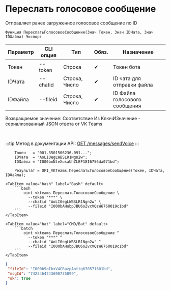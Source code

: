 ﻿---
sidebar_position: 7
---


# Переслать голосовое сообщение
 Отправляет ранее загруженное голосовое сообщение по ID



`Функция ПереслатьГолосовоеСообщение(Знач Токен, Знач IDЧата, Знач IDФайла) Экспорт`

  | Параметр | CLI опция | Тип | Обяз. | Назначение |
  |-|-|-|-|-|
  | Токен | --token | Строка | &#x2714; | Токен бота |
  | IDЧата | --chatid | Строка, Число | &#x2714; | ID чата для отправки файла |
  | IDФайла | --fileid | Строка, Число | &#x2714; | ID Файла голосового сообщения |

  
  Возвращаемое значение:   Соответствие Из КлючИЗначение - сериализованный JSON ответа от VK Teams

<br/>

:::tip
Метод в документации API: [GET /messages/sendVoice](https://teams.vk.com/botapi/#/messages/get_messages_sendVoice)
:::
<br/>


```bsl title="Пример использования для 1С:Предприятие/OneScript"
    Токен   = "001.3501506236.091...";
    IDЧата  = "AoLI0egLWBSLR1Ngn2w";
    IDФайла = "I000boNleXusaUhZLEF18I6756da071bd";

    Результат = OPI_VKTeams.ПереслатьГолосовоеСообщение(Токен, IDЧата, IDФайла);
```
    

 <Tabs>
  
    <TabItem value="bash" label="Bash" default>
        ```bash
            oint vkteams ПереслатьГолосовоеСообщение \
              --token "***" \
              --chatid "AoLI0egLWBSLR1Ngn2w" \
              --fileid "I000bAHubpJBU6oZvxVQzW6760019c1bd"
        ```
    </TabItem>
  
    <TabItem value="bat" label="CMD/Bat" default>
        ```batch
            oint vkteams ПереслатьГолосовоеСообщение ^
              --token "***" ^
              --chatid "AoLI0egLWBSLR1Ngn2w" ^
              --fileid "I000bAHubpJBU6oZvxVQzW6760019c1bd"
        ```
    </TabItem>
</Tabs>


```json title="Результат"
{
 "fileId": "I000b9oIbxV4CRazpAottg670571601bd",
 "msgId": "7423464243690735899",
 "ok": true
}
```
